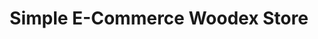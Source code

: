 ---
title: "Simple E-Commerce Woodex Store"
publishedAt: "2024-04-08"
images:
  - "/images/projects/project-01/video-01.mp4"
---
